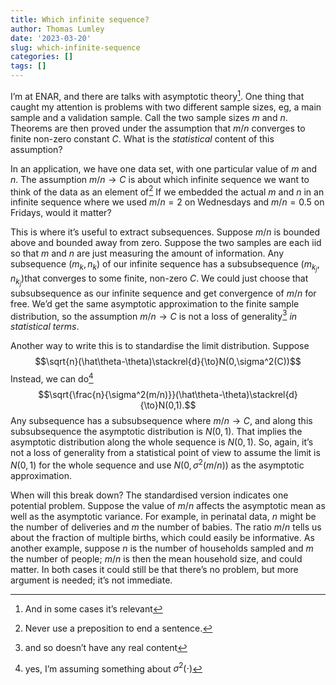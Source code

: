 ```yaml
---
title: Which infinite sequence?
author: Thomas Lumley
date: '2023-03-20'
slug: which-infinite-sequence
categories: []
tags: []
---
```


I'm at ENAR, and there are talks with asymptotic theory^[And in some cases it's relevant]. One thing that caught my attention is problems with two different sample sizes, eg, a main sample and a validation sample. Call the two sample sizes $m$ and $n$.  Theorems are then proved under the assumption that $m/n$ converges to finite non-zero constant $C$.  What is the *statistical* content of this assumption?

In an application, we have one data set, with one particular value of $m$ and $n$. The assumption $m/n\to C$ is about which infinite sequence we want to think of the data as an element of^[Never use a preposition to end a sentence.] If we embedded the actual $m$ and $n$ in an infinite sequence where we used $m/n=2$ on Wednesdays and $m/n=0.5$ on Fridays, would it matter?

This is where it's useful to extract subsequences.  Suppose $m/n$ is bounded above and bounded away from zero. Suppose the two samples are each iid so that $m$ and $n$ are just measuring the amount of information.  Any subsequence $(m_k,n_k)$ of our infinite sequence has a subsubsequence $(m_{k_j},n_{k_j})$that converges to some finite, non-zero $C$. We could just choose that subsubsequence as our infinite sequence and get convergence of $m/n$ for free. We'd get the same asymptotic approximation to the finite sample distribution, so the assumption $m/n\to C$ is not a loss of generality^[and so doesn't have any real content] *in statistical terms*. 

Another way to write this is to standardise the limit distribution. Suppose
$$\sqrt{n}(\hat\theta-\theta)\stackrel{d}{\to}N(0,\sigma^2(C))$$
Instead, we can do^[yes, I'm assuming something about $\sigma^2(\cdot)$]
$$\sqrt{\frac{n}{\sigma^2(m/n)}}(\hat\theta-\theta)\stackrel{d}{\to}N(0,1).$$
Any subsequence has a subsubsequence where $m/n\to C$, and along this subsubsequence the asymptotic distribution is $N(0,1)$. That implies the asymptotic distribution along the whole sequence is $N(0,1)$. So, again, it's not a loss of generality from a statistical point of view to assume the limit is $N(0,1)$ for the whole sequence and use $N(0,\sigma^2(m/n))$ as the asymptotic approximation.

When will this break down? The standardised version indicates one potential problem. Suppose the value of $m/n$ affects the asymptotic mean as well as the asymptotic variance. For example, in perinatal data, $n$ might be the number of deliveries and $m$ the number of babies. The ratio $m/n$ tells us about the fraction of multiple births, which could easily be informative.  As another example, suppose $n$ is the number of households sampled and $m$ the number of people; $m/n$ is then the mean household size, and could matter.  In both cases it could still be that there's no problem, but more argument is needed; it's not immediate. 


